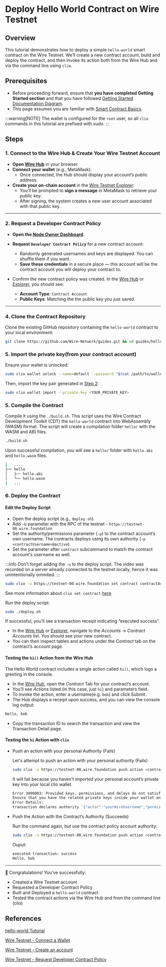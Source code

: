 # Deploy Hello World Contract on Wire Testnet


## Overview 

This tutorial demonstrates how to deploy a simple `hello-world` smart contract on the Wire Testnet. We’ll create a new contract account, build and deploy the contract, and then invoke its action both from the Wire Hub and via the command line using `clio`.

## Prerequisites

- Before proceeding forward, ensure that **you have completed Getting Started section** and that you have followed [Getting Started Documentation Diagram](/docs/getting-started/getting-started-intro.md).
- This page assumes you are familiar with [Smart Contract Basics](/docs/smart-contract-development/smart-contract-basics).

:::warning[NOTE]
The wallet is configured for the `root` user, so all `clio` commands in this tutorial are prefixed with *sudo*.
:::


<IFrameWindow url="https://www.youtube.com/embed/Vf__2VglC5U"></IFrameWindow>
---

## Steps 
### 1. Connect to the Wire Hub & Create Your Wire Testnet Account

- **Open [Wire Hub](https://explore.wire.foundation)** in your browser.  
- **Connect your wallet** (e.g., MetaMask).  
   - Once connected, the Hub should display your account’s public address.  
- **Create your on-chain account** in the [Wire Testnet Explorer](https://explore.wire.foundation/explore):  
   - You’ll be prompted to **sign a message** in MetaMask to retrieve your public key.  
   - After signing, the system creates a new user account associated with that public key.


---

### 2. Request a Developer Contract Policy

- **Open the [Node Owner Dashboard](https://explore.wire.foundation/explore/node-owner)**.  
- **Request `Developer Contract Policy`** for a new contract account:  
   - Randomly generated usernames and keys are displayed. You can shuffle them if you want.  
   - **Save these credentials** in a secure place — this account will be the contract account you will deploy your contract to.

- Confirm the new contract policy was created. In the [Wire Hub](https://explore.wire.foundation) or [Explorer](https://explore.wire.foundation/explore), you should see:
   - **Account Type**: `Contract Account`
   - **Public Keys**: Matching the the public key you just saved.


---

### 4. Clone the Contract Repository

Clone the existing GitHub repository containing the `hello-world` contract to your local environment:

```bash
git clone https://github.com/Wire-Network/guides.git && cd guides/hello-world-contract
```

### 5. Import the private key(from your contract account)

Ensure your wallet is unlocked: 

```sh 
sudo clio wallet unlock --name=default --password "$(cat /path/to/wallet-password.txt)"
```

Then, import the key pair generated in [Step 2](#2-request-a-developer-contract-policy):

```sh
sudo clio wallet import --private-key <YOUR_PRIVATE_KEY>
```



### 5. Compile the Contract

Compile it using the `./build.sh`. This script uses the Wire Contract Development Toolkit (CDT) the `hello-world` contract into WebAssembly (WASM) format. The script will create a compilation folder `hello/` with the WASM and ABI files.

```bash
./build.sh
```

Upon successful compilation, you will see a `hello/` folder with `hello.abi` and `hello.wasm` files.

<!-- ![compiled-dir](/img/compiled-dir.png) -->

```sh title="hello-world-contract/"
|   ....
├── hello           
│   ├── hello.abi
│   └── hello.wasm
|   ...
```

### 6. Deploy the Contract

#### Edit the Deploy Script

- Open the deploy script (e.g., `deploy.sh`).
- Add -u parameter with the RPC of the testnet - `https://testnet-00.wire.foundation`
- Set the authority/permissions parameter (`-p`) to the contract account’s own username. The contracts deploys using its own authority (`-p <contractUsername>@active`).
- Set the parameter after `contract` subcommand to match the contract account's username as well.

:::info
Don't forget adding the `-u` to the deploy script. The video was recorded on a server already connected to the testnet locally, hence it was unintentionally ommited.
:::

```sh title="deploy.sh"
sudo clio -u https://testnet-00.wire.foundation set contract contractAccount ./hello -p contractAccount@active
```

See more information about `clio set contract` [here](/docs/api-reference/tooling/clio/command-reference/set/set-contract).

Run the deploy script:

```sh
sudo ./deploy.sh
```
If successful, you’ll see a transaction receipt indicating “executed success”.

- In the [Wire Hub](https://explore.wire.foundation) or [Explorer](https://explore.wire.foundation/explore), navigate to the *Accounts* -> *Contract Accounts* list. You should see your new contract.
- You can then inspect tables and actions under the *Contract* tab on the contract’s account page.

#### Testing the `hi()` Action from the Wire Hub

The Hello World contract includes a single action called `hi()`, which logs a greeting in the console.

- In the [Wire Hub](https://explore.wire.foundation), open the *Contract* Tab for your contract’s account.
- You’ll see *Actions* listed (in this case, just `hi`) and parameters field.
- To invoke the action, enter a username(e.g. `bob`) and click Submit.
- The Hub displays a receipt upon success, and you can view the console log output:

```txt
Hello, bob
```

- Copy the transaction ID to search the transaction and view the Transaction Detail page.


#### Testing the `hi` Action with `clio`

- Push an action with your personal Authority (Fails)

   Let's attempt to push an action with your personal authority (Fails)

   ```sh
   sudo clio -u https://testnet-00.wire.foundation push action <contractAccount> hi '["bob"]' -p <yourWireUsername>@active
   ```

   It will fail because you haven’t imported your personal account’s private key into your local clio wallet.

   ```sh 
   Error 3090003: Provided keys, permissions, and delays do not satisfy declared authorizations
   Ensure that you have the related private keys inside your wallet and your wallet is unlocked.
   Error Details:
   transaction declares authority '{"actor":"yourWireUsername","permission":"active"}', but does not have signatures for it.
   ```

- Push the Action with the Contract’s Authority (Succeeds)

   Run the command again, but use the contract policy account authority:

   ```sh
   sudo clio -u https://testnet-00.wire.foundation push action <contractAccount> hi '["bob"]' -p <contractAccount>@active
   ```

   Ouput:

   ```sh
   executed transaction: success
   Hello, bob
   ```


---

🎉 Congratulations! You’ve successfully:
 - Created a Wire Testnet account
 - Requested a Developer Contract Policy
 - Built and Deployed a `hello-world` contract
 - Tested the contract actions via the Wire Hub and from the command line (clio)

## References


[hello-world Tutorial](/docs/smart-contract-development/hello-world-contract-short)

[Wire Testnet - Connect a Wallet](/docs/wire-hub/connect-a-wallet)

[Wire Testnet - Create an account](/docs/wire-hub/create-wire-testnet-account)

[Wire Testnet - Request Developer Contract Policy](/docs/wire-hub/request-a-policy)